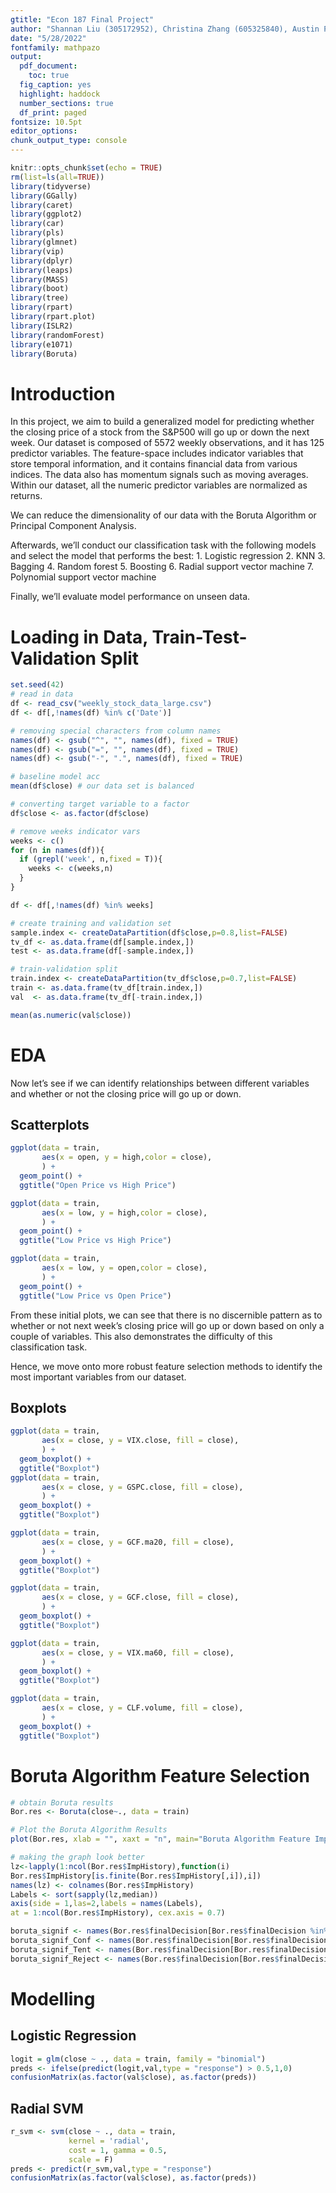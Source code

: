 ```yaml
---
gtitle: "Econ 187 Final Project"
author: "Shannan Liu (305172952), Christina Zhang (605325840), Austin Pham (905318112), Zachary Wrubel (205102460)"
date: "5/28/2022"
fontfamily: mathpazo
output:
  pdf_document:
    toc: true
  fig_caption: yes
  highlight: haddock
  number_sections: true
  df_print: paged
fontsize: 10.5pt
editor_options:
chunk_output_type: console
---
```


```r
knitr::opts_chunk$set(echo = TRUE)
rm(list=ls(all=TRUE))
library(tidyverse)
library(GGally)
library(caret)
library(ggplot2)
library(car)
library(pls)
library(glmnet)
library(vip)
library(dplyr)
library(leaps)
library(MASS)
library(boot)
library(tree)
library(rpart)
library(rpart.plot)
library(ISLR2)
library(randomForest)
library(e1071)
library(Boruta)
```

\newpage

# Introduction
In this project, we aim to build a generalized model for predicting whether the closing price of a stock from the S&P500 will go up or down the next week. Our dataset is composed of 5572 weekly observations, and it has 125 predictor variables. The feature-space includes indicator variables that store temporal information, and it contains financial data from various indices. The data also has momentum signals such as moving averages. Within our dataset, all the numeric predictor variables are normalized as returns. 

We can reduce the dimensionality of our data with the Boruta Algorithm or Principal Component Analysis.

Afterwards, we'll conduct our classification task with the following models and select the model that performs the best:
1. Logistic regression
2. KNN
3. Bagging
4. Random forest
5. Boosting
6. Radial support vector machine
7. Polynomial support vector machine

Finally, we'll evaluate model performance on unseen data.

# Loading in Data, Train-Test-Validation Split
```r
set.seed(42)
# read in data
df <- read_csv("weekly_stock_data_large.csv")
df <- df[,!names(df) %in% c('Date')]

# removing special characters from column names
names(df) <- gsub("^", "", names(df), fixed = TRUE)
names(df) <- gsub("=", "", names(df), fixed = TRUE)
names(df) <- gsub("-", ".", names(df), fixed = TRUE)

# baseline model acc
mean(df$close) # our data set is balanced

# converting target variable to a factor
df$close <- as.factor(df$close)

# remove weeks indicator vars
weeks <- c()
for (n in names(df)){
  if (grepl('week', n,fixed = T)){
    weeks <- c(weeks,n)
  }
}

df <- df[,!names(df) %in% weeks]

# create training and validation set
sample.index <- createDataPartition(df$close,p=0.8,list=FALSE)
tv_df <- as.data.frame(df[sample.index,])
test <- as.data.frame(df[-sample.index,])

# train-validation split
train.index <- createDataPartition(tv_df$close,p=0.7,list=FALSE)
train <- as.data.frame(tv_df[train.index,])
val  <- as.data.frame(tv_df[-train.index,])

mean(as.numeric(val$close))
```


# EDA
Now let's see if we can identify relationships between different variables and whether or not the closing price will go up or down.

## Scatterplots  
```r
ggplot(data = train, 
       aes(x = open, y = high,color = close),
       ) + 
  geom_point() + 
  ggtitle("Open Price vs High Price")

ggplot(data = train, 
       aes(x = low, y = high,color = close),
       ) + 
  geom_point() + 
  ggtitle("Low Price vs High Price")

ggplot(data = train, 
       aes(x = low, y = open,color = close),
       ) + 
  geom_point() + 
  ggtitle("Low Price vs Open Price")
```

From these initial plots, we can see that there is no discernible pattern as to whether or not next week's closing price will go up or down based on only a couple of variables. This also demonstrates the difficulty of this classification task.

Hence, we move onto more robust feature selection methods to identify the most important variables from our dataset.

## Boxplots  
```r
ggplot(data = train, 
       aes(x = close, y = VIX.close, fill = close),
       ) + 
  geom_boxplot() + 
  ggtitle("Boxplot")
ggplot(data = train, 
       aes(x = close, y = GSPC.close, fill = close),
       ) + 
  geom_boxplot() + 
  ggtitle("Boxplot")

ggplot(data = train, 
       aes(x = close, y = GCF.ma20, fill = close),
       ) + 
  geom_boxplot() + 
  ggtitle("Boxplot")

ggplot(data = train, 
       aes(x = close, y = GCF.close, fill = close),
       ) + 
  geom_boxplot() + 
  ggtitle("Boxplot")

ggplot(data = train, 
       aes(x = close, y = VIX.ma60, fill = close),
       ) + 
  geom_boxplot() + 
  ggtitle("Boxplot")

ggplot(data = train, 
       aes(x = close, y = CLF.volume, fill = close),
       ) + 
  geom_boxplot() + 
  ggtitle("Boxplot")
```

# Boruta Algorithm Feature Selection
```r
# obtain Boruta results
Bor.res <- Boruta(close~., data = train)

# Plot the Boruta Algorithm Results
plot(Bor.res, xlab = "", xaxt = "n", main="Boruta Algorithm Feature Importance")

# making the graph look better
lz<-lapply(1:ncol(Bor.res$ImpHistory),function(i)
Bor.res$ImpHistory[is.finite(Bor.res$ImpHistory[,i]),i])
names(lz) <- colnames(Bor.res$ImpHistory)
Labels <- sort(sapply(lz,median))
axis(side = 1,las=2,labels = names(Labels),
at = 1:ncol(Bor.res$ImpHistory), cex.axis = 0.7)

boruta_signif <- names(Bor.res$finalDecision[Bor.res$finalDecision %in% c("Confirmed", "Tentative")])
boruta_signif_Conf <- names(Bor.res$finalDecision[Bor.res$finalDecision %in% c("Confirmed")])
boruta_signif_Tent <- names(Bor.res$finalDecision[Bor.res$finalDecision %in% c("Tentative")])
boruta_signif_Reject <- names(Bor.res$finalDecision[Bor.res$finalDecision %in% c("Rejected")])
```

# Modelling

## Logistic Regression  
```r
logit = glm(close ~ ., data = train, family = "binomial")
preds <- ifelse(predict(logit,val,type = "response") > 0.5,1,0)
confusionMatrix(as.factor(val$close), as.factor(preds))
```

## Radial SVM 
```r
r_svm <- svm(close ~ ., data = train,
             kernel = 'radial', 
             cost = 1, gamma = 0.5,
             scale = F)
preds <- predict(r_svm,val,type = "response")
confusionMatrix(as.factor(val$close), as.factor(preds))
```

